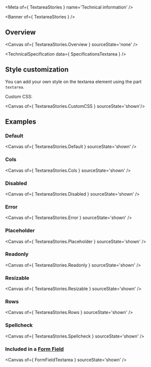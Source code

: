 
<Meta of={ TextareaStories } name='Technical information' />

<Banner of={ TextareaStories } />

## Overview

<Canvas of={ TextareaStories.Overview } sourceState='none' />

<TechnicalSpecification data={ SpecificationsTextarea } />

## Style customization

You can add your own style on the textarea element using the part `textarea`.

Custom CSS:

<Canvas of={ TextareaStories.CustomCSS } sourceState='shown'/>

## Examples

### Default

<Canvas of={ TextareaStories.Default } sourceState='shown' />

### Cols

<Canvas of={ TextareaStories.Cols } sourceState='shown' />

### Disabled

<Canvas of={ TextareaStories.Disabled } sourceState='shown' />

### Error

<Canvas of={ TextareaStories.Error } sourceState='shown' />

### Placeholder

<Canvas of={ TextareaStories.Placeholder } sourceState='shown' />

### Readonly

<Canvas of={ TextareaStories.Readonly } sourceState='shown' />

### Resizable

<Canvas of={ TextareaStories.Resizable } sourceState='shown' />

### Rows

<Canvas of={ TextareaStories.Rows } sourceState='shown' />

### Spellcheck

<Canvas of={ TextareaStories.Spellcheck } sourceState='shown' />

### Included in a [**Form Field**](?path=/docs/ods-components-form-elements-form-field--technical-information)
<Canvas of={ FormFieldTextarea } sourceState='shown' />
